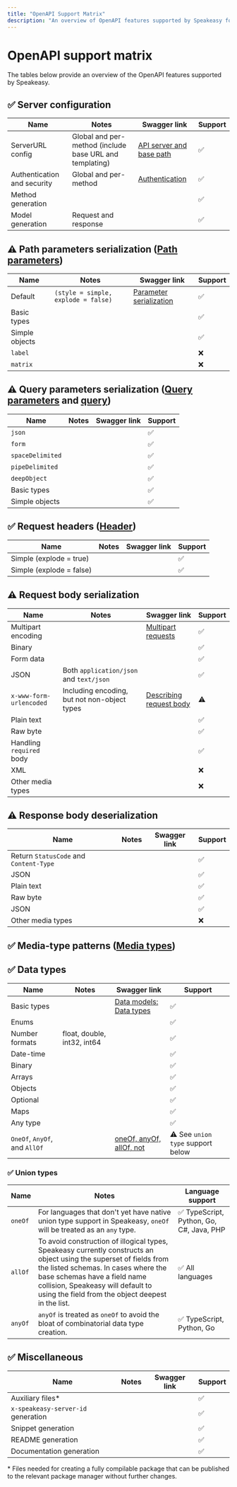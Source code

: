 ```yaml
---
title: "OpenAPI Support Matrix"
description: "An overview of OpenAPI features supported by Speakeasy for SDK generation."
---
```


# OpenAPI support matrix

The tables below provide an overview of the OpenAPI features supported by Speakeasy.

## ✅ Server configuration

| Name | Notes | Swagger link |Support |
|------|-------|--------------|--------|
| ServerURL config | Global and per-method (include base URL and templating) | [API server and base path](https://swagger.io/docs/specification/api-host-and-base-path/) |✅ |
| Authentication and security | Global and per-method | [Authentication](https://swagger.io/docs/specification/authentication/) |✅ |
| Method generation |  |   |✅ |
| Model generation |  Request and response |   |✅ |

## ⚠️ Path parameters serialization ([Path parameters](https://swagger.io/docs/specification/describing-parameters/#path-parameters))

| Name | Notes | Swagger link | Support |
|------|-------|--------------|---------|
| Default | `(style = simple, explode = false)` | [Parameter serialization](https://swagger.io/docs/specification/serialization/#path/) | ✅ |
| Basic types | | | ✅ |
| Simple objects | | | ✅ |
| `label` | | | ❌ |
| `matrix` | | | ❌ |

## ⚠️ Query parameters serialization ([Query parameters](https://swagger.io/docs/specification/describing-parameters/#query-parameters) and [query](https://swagger.io/docs/specification/describing-parameters/#query))

| Name | Notes | Swagger link | Support |
|------|-------|--------------|---------|
| `json` | | | ✅ |
| `form` | | | ✅ |
| `spaceDelimited` | | | ✅ |
| `pipeDelimited` | | | ✅ |
| `deepObject` | | | ✅ |
| Basic types | | | ✅ |
| Simple objects | | | ✅ |

## ✅  Request headers ([Header](https://swagger.io/docs/specification/serialization/#header))

| Name | Notes | Swagger link | Support |
|------|-------|--------------|---------|
| Simple (explode = true)| | | ✅ |
| Simple (explode = false)| | | ✅ |

## ⚠️  Request body serialization

| Name | Notes | Swagger link | Support |
|------|-------|--------------|---------|
| Multipart encoding | | [Multipart requests](https://swagger.io/docs/specification/describing-request-body/multipart-requests/)| ✅ |
| Binary| | | ✅ |
| Form data | | | ✅ |
| JSON | Both `application/json` and `text/json`| | ✅ |
| `x-www-form-urlencoded` |  Including encoding, but not non-object types | [Describing request body](https://swagger.io/docs/specification/describing-request-body)| ⚠️ |
| Plain text | | | ✅ |
| Raw byte | | | ✅ |
| Handling `required` body | | | ✅ |
| XML | | | ❌ |
| Other media types| | | ❌ |

## ⚠️  Response body deserialization

| Name | Notes | Swagger link | Support |
|------|-------|--------------|---------|
| Return `StatusCode` and `Content-Type` | | | ✅ |
| JSON | | | ✅ |
| Plain text | | | ✅ |
| Raw byte | | | ✅ |
| JSON | | | ✅ |
| Other media types| | | ❌ |

## ✅ Media-type patterns ([Media types](https://swagger.io/docs/specification/media-types))

## ✅ Data types

| Name | Notes | Swagger link | Support |
|------|-------|--------------|---------|
| Basic types | | [Data models: Data types](https://swagger.io/docs/specification/data-models/data-types/)| ✅ |
| Enums | | | ✅ |
| Number formats | float, double, int32, int64 | | ✅ |
| Date-time | | | ✅ |
| Binary | | | ✅ |
| Arrays | | | ✅ |
| Objects | | | ✅ |
| Optional | | | ✅ |
| Maps | | | ✅ |
| Any type | | | ✅ |
| `OneOf`, `AnyOf`, and `AllOf` |  |[oneOf, anyOf, allOf, not](https://swagger.io/docs/specification/data-models/oneof-anyof-allof-not/)| ⚠️ See `union type` support below |

### ✅ Union types

| Name | Notes | Language support |
|------|-------|---------|
| `oneOf` | For languages that don't yet have native union type support in Speakeasy, `oneOf` will be treated as an `any` type. | ✅ TypeScript, Python, Go, C#, Java, PHP  |
| `allOf` | To avoid construction of illogical types, Speakeasy currently constructs an object using the superset of fields from the listed schemas. In cases where the base schemas have a field name collision, Speakeasy will default to using the field from the object deepest in the list. | ✅ All languages  |
| `anyOf` | `anyOf` is treated as `oneOf` to avoid the bloat of combinatorial data type creation. | ✅ TypeScript, Python, Go  |

## ✅  Miscellaneous

| Name | Notes | Swagger link | Support |
|------|-------|--------------|---------|
| Auxiliary files* | | | ✅ |
| `x-speakeasy-server-id` generation | | | ✅ |
| Snippet generation | | | ✅ |
| README generation | | | ✅ |
| Documentation generation | | | ✅ |



\* Files needed for creating a fully compilable package that can be published to the relevant package manager without further changes.
